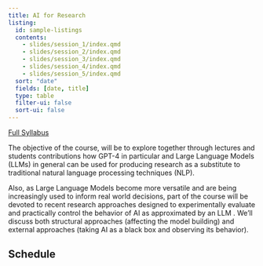 ```yaml
---
title: AI for Research
listing:
  id: sample-listings
  contents: 
    - slides/session_1/index.qmd
    - slides/session_2/index.qmd
    - slides/session_3/index.qmd
    - slides/session_4/index.qmd
    - slides/session_5/index.qmd
  sort: "date"
  fields: [date, title]
  type: table
  filter-ui: false
  sort-ui: false
---
```




[Full Syllabus](syllabus_2023.pdf)

The objective of the course, will be to explore together through lectures and students
contributions how GPT-4 in particular and Large Language Models (LLMs) in general can be used
for producing research as a substitute to traditional natural language processing techniques
(NLP).

Also, as Large Language Models become more versatile and are being increasingly used to inform
real world decisions, part of the course will be devoted to recent research approaches designed to
experimentally evaluate and practically control the behavior of AI as approximated by an LLM .
We’ll discuss both structural approaches (affecting the model building) and external approaches
(taking AI as a black box and observing its behavior).


## Schedule

::: {#sample-listings}

:::

